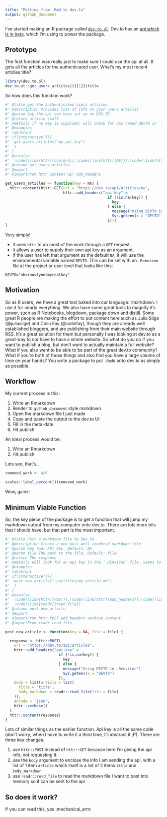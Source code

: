 ```yaml
---
title: "Posting from .Rmd to dev.to"
output: github_document
---
```


I've started making an R package called [`dev.to.ol`](https://github.com/DaveParr/dev.to.ol). Dev.to has an [api which is in beta](https://docs.dev.to/api/), which I'm using to power the package.

## Prototype

The first function was really just to make sure I could use the api at all. It gets all the articles for the authenticated user. What's my most recent articles title?

```r
library(dev.to.ol)
dev.to.ol::get_users_articles()[[1]]$title
```

So how does this function work?

```r
#' @title get the authenticated users articles
#' @description Provides lots of info on your users articles
#' @param key the api you have set up on DEV.TO
#' @return article stuff
#' @details if no key is supplied, will check for key named DEVTO in `.Renviron`
#' @examples
#' \dontrun{
#' if(interactive()){
#'  get_users_articles("my_api_key")
#'  }
#' }
#' @seealso
#'  \code{\link[httr]{content}},\code{\link[httr]{GET}},\code{\link[httr]{add_headers}}
#' @rdname get_users_articles
#' @export
#' @importFrom httr content GET add_headers

get_users_articles <- function(key = NA) {
  httr::content(httr::GET(url = "https://dev.to/api/articles/me",
                          httr::add_headers("api-key" =
                                              if (!is.na(key)) {
                                                key
                                              } else {
                                                message("Using DEVTO in .Renviron")
                                                Sys.getenv(x = "DEVTO")
                                              })))
}
```

Very simply! 

* It uses `httr` to do most of the work through a `GET` request. 
* It allows a user to supply their own api key as an argument. 
* If the user has left that argument as the default `NA`, it will use the environmental variable named `DEVTO`. This can be set with an `.Renviron` file at the project or user level that looks like this:

```
DEVTO="obviouslynotmyrealkey"
```

## Motivation

So as R users, we have a great tool baked into our language: rmarkdown. I use it for nearly everything. We also have some great tools to magnify it's power, such as R Notebooks, blogdown, package down and distill. Some great R people are making the effort to put content here such as Julia Silge (@juliasilge) and Colin Fay (@colinfay), though they are already well established bloggers, and are publishing from their main website through RSS. It's a great solution for them but personally I was looking at dev.to as a great way to _not_ have to have a whole website. So what do you do if you want to publish a blog, but don't want to actually maintain a full website? What if you also want to be able to be part of the great dev.to community? What if you're both of those things and also find you have a large volume of time on your hands? You write a package to put `.Rmd`s onto dev.to as simply as possible.

## Workflow

My current process is this:

1. Write an Rmarkdown 
2. Render to `github_document` style markdown
3. Open the markdown file I just made
4. Copy and paste the output to the dev.to UI
5. Fill in the meta-date
6. Hit publish

An ideal process would be:

1. Write an Rmarkdown
2. Hit publish

Lets see, that's...

```r
removed_work <- 4/6

scales::label_percent()(removed_work)
```

Wow, gains!

## Minimum Viable Function

So, the key piece of the package is to get a function that will jump my markdown output from my computer onto dev.to. There are lots more bits that I should have, but that part is the most important.

```r
#' @title Post a markdown file to dev.to
#' @description Create a new post well rendered markdown file
#' @param key Your API key, Default: NA
#' @param file The path to the file, Default: file
#' @return The response
#' @details Will look for an api key in the `.REnviron` file. Seems to check if the body is identical to a previous article and error if so with `"Body markdown has already been taken"`.
#' @examples
#' \dontrun{
#' if(interactive()){
#'  post_new_article("./articles/my_article.md")
#'  }
#' }
#' @seealso
#'  \code{\link[httr]{POST}},\code{\link[httr]{add_headers}},\code{\link[httr]{verbose}},\code{\link[httr]{content}}
#'  \code{\link[readr]{read_file}}
#' @rdname post_new_article
#' @export
#' @importFrom httr POST add_headers verbose content
#' @importFrom readr read_file

post_new_article <- function(key = NA, file = file) {

  response <- httr::POST(
    url = "https://dev.to/api/articles",
    httr::add_headers("api-key" =
                        if (!is.na(key)) {
                          key
                        } else {
                          message("Using DEVTO in .Renviron")
                          Sys.getenv(x = "DEVTO")
                        }),
    body = list(article = list(
      title = 'title',
      body_markdown = readr::read_file(file = file)
    )),
    encode = 'json',
    httr::verbose()
  )
  httr::content(response)
}
```

Lots of similar things as the earlier function. Api key is all the same code (don't worry, when I have to write it a third time, I'll abstract it ;P). There are three key changes.

1. use `httr::POST` instead of `httr::GET` because here I'm giving the api info, not requesting it.
1. use the `body` argument to enclose the info I am sending the api, with a list of 1 item `article` which itself is a list of 2 items `title` and `body_markdown`
1. use `readr::read_file` to read the markdown file I want to post into memory so it can be sent to the api

## So does it work?

If you can read this, yes :mechanical_arm: